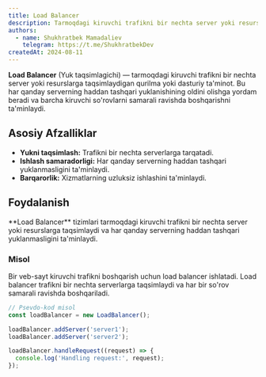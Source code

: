 ```yaml
---
title: Load Balancer
description: Tarmoqdagi kiruvchi trafikni bir nechta server yoki resurslarga taqsimlaydigan qurilma yoki dasturiy ta'minot.
authors:
  - name: Shukhratbek Mamadaliev
    telegram: https://t.me/ShukhratbekDev
createdAt: 2024-08-11
---
```


**Load Balancer** (Yuk taqsimlagichi) — tarmoqdagi kiruvchi trafikni bir nechta server yoki resurslarga taqsimlaydigan qurilma yoki dasturiy ta'minot. Bu har qanday serverning haddan tashqari yuklanishining oldini olishga yordam beradi va barcha kiruvchi so'rovlarni samarali ravishda boshqarishni ta'minlaydi.

## Asosiy Afzalliklar

- **Yukni taqsimlash:** Trafikni bir nechta serverlarga tarqatadi.
- **Ishlash samaradorligi:** Har qanday serverning haddan tashqari yuklanmasligini ta'minlaydi.
- **Barqarorlik:** Xizmatlarning uzluksiz ishlashini ta'minlaydi.

## Foydalanish

<Callout>
  **Load Balancer** tizimlari tarmoqdagi kiruvchi trafikni bir nechta server yoki resurslarga taqsimlaydi va har qanday
  serverning haddan tashqari yuklanmasligini ta'minlaydi.
</Callout>

### Misol

Bir veb-sayt kiruvchi trafikni boshqarish uchun load balancer ishlatadi. Load balancer trafikni bir nechta serverlarga taqsimlaydi va har bir so'rov samarali ravishda boshqariladi.

```js
// Psevdo-kod misol
const loadBalancer = new LoadBalancer();

loadBalancer.addServer('server1');
loadBalancer.addServer('server2');

loadBalancer.handleRequest((request) => {
  console.log('Handling request:', request);
});
```
